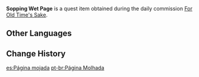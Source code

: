 {{Item Infobox
|id           = 100495
|image        = Item Notice Paper.png
|type         = Quest Items
|description  = A page of a book that has been soaked through in water. It must have been in there for a long time, as the words have become so smudged as to be illegible.
|source1      = Obtained during the [[For Old Time's Sake]] quest
}}
'''Sopping Wet Page''' is a quest item obtained during the daily commission [[For Old Time's Sake]].

==Other Languages==
{{Other Languages
|default_hidden = 1
|en      = Sopping Wet Page
|zhs     = 被水打湿的书页
|zhs_rm  = Bèi Shuǐ Dǎ Shī de Shūyè
|zht     = 被水打濕的書頁
|zht_rm  = Bèi Shuǐ Dǎ Shī de Shūyè
|ja      = 水に濡れたページ
|ja_rm   = Mizu ni Nureta Peeji
|ko      = 물에 젖은 페이지
|ko_rm   = Mul-e Jeojeun Peiji
|es      = Página mojada
|fr      = Page mouillée
|ru      = Промокшая страница
|th      = หน้ากระดาษเปียกน้ำ
|th_rm   = 
|vi      = Trang sách bị ướt
|de      = Triefende Seite
|id      = Halaman yang Basah
|pt      = Página Molhada
|tr      = Islak Sayfa
|it      = Pagina fradicia
}}

==Change History==
{{Change History|1.2}}

[[es:Página mojada]]
[[pt-br:Página Molhada]]